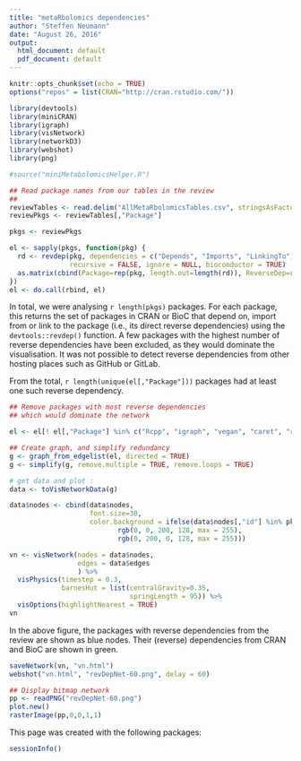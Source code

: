 ```yaml
---
title: "metaRbolomics dependencies"
author: "Steffen Neumann"
date: "August 26, 2016"
output:
  html_document: default
  pdf_document: default
---
```


```r
knitr::opts_chunk$set(echo = TRUE)
options("repos" = list(CRAN="http://cran.rstudio.com/"))

library(devtools)
library(miniCRAN)
library(igraph)
library(visNetwork)
library(networkD3)
library(webshot)
library(png)

#source("miniMetabolomicsHelper.R")

```


```r

## Read package names from our tables in the review
##
reviewTables <- read.delim("AllMetaRbolomicsTables.csv", stringsAsFactors = FALSE)
reviewPkgs <- reviewTables[,"Package"]

pkgs <- reviewPkgs

el <- sapply(pkgs, function(pkg) {
  rd <- revdep(pkg, dependencies = c("Depends", "Imports", "LinkingTo"), 
               recursive = FALSE, ignore = NULL, bioconductor = TRUE)
  as.matrix(cbind(Package=rep(pkg, length.out=length(rd)), ReverseDep=rd))
})
el <- do.call(rbind, el)
```

In total, we were analysing `r length(pkgs)` packages.
For each package, this returns the set of packages in CRAN or BioC that depend on, import from or link to the package (i.e., its direct reverse dependencies) using the `devtools::revdep()` function. A few packages with the highest number of reverse dependencies have been excluded, as they would dominate the visualisation. 
It was not possible to detect reverse dependencies from other hosting places such as GitHub or GitLab. 

From the total, `r length(unique(el[,"Package"]))` packages had at least one 
such reverse dependency.

```r

## Remove packages with most reverse dependencies 
## which would dominate the network

el <- el[! el[,"Package"] %in% c("Rcpp", "igraph", "vegan", "caret", "rJava"), ]

## Create graph, and simplify redundancy
g <- graph_from_edgelist(el, directed = TRUE)
g <- simplify(g, remove.multiple = TRUE, remove.loops = TRUE)

# get data and plot :
data <- toVisNetworkData(g)

data$nodes <- cbind(data$nodes, 
                    font.size=30, 
                    color.background = ifelse(data$nodes[,"id"] %in% pkgs , 
                           rgb(0, 0, 200, 128, max = 255), 
                           rgb(0, 200, 0, 128, max = 255)))

vn <- visNetwork(nodes = data$nodes, 
                 edges = data$edges
                 ) %>% 
  visPhysics(timestep = 0.3,
             barnesHut = list(centralGravity=0.35,
                              springLength = 95)) %>% 
  visOptions(highlightNearest = TRUE)
vn
```

In the above figure, the packages with reverse dependencies 
from the review are shown as blue nodes. Their (reverse) dependencies 
from CRAN and BioC are shown in green.

```r

saveNetwork(vn, "vn.html")
webshot("vn.html", "revDepNet-60.png", delay = 60)

## Display bitmap network
pp <- readPNG("revDepNet-60.png")
plot.new() 
rasterImage(pp,0,0,1,1)

```

This page was created with the following packages:

```r
sessionInfo()
```
